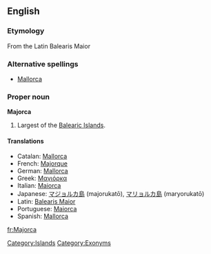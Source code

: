 ==English==
{{wikipedia}}
===Etymology===
From the Latin Balearis Maior

===Alternative spellings===
*[[Mallorca]]

===Proper noun===
'''Majorca'''
# Largest of the [[Balearic Islands]].

====Translations====
{{top}}
*Catalan: [[Mallorca]]
*French: [[Majorque]]
*German: [[Mallorca]] {{n}}
*Greek: [[Μαγιόρκα]]
*Italian: [[Maiorca]] {{f}}
*Japanese: [[マジョルカ島]] (majorukatō), [[マリョルカ島]] (maryorukatō)
*Latin: [[Balearis Maior]]
*Portuguese: [[Maiorca]]
*Spanish: [[Mallorca]] {{f}}
{{bottom}}



[[Category:Islands]]
[[Category:Exonyms]]

[[fr:Majorca]]